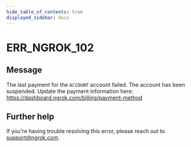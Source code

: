 ```yaml
---
hide_table_of_contents: true
displayed_sidebar: docs
---
```



# ERR_NGROK_102

## Message

The last payment for the `ACCOUNT` account failed.
The account has been suspended. Update the payment information here:
https://dashboard.ngrok.com/billing/payment-method

<ErrorDetails error="err_ngrok_102" />

## Further help

If you're having trouble resolving this error, please reach out to [support@ngrok.com](mailto:support@ngrok.com?subject=Help%20with%20ERR_NGROK_102).
